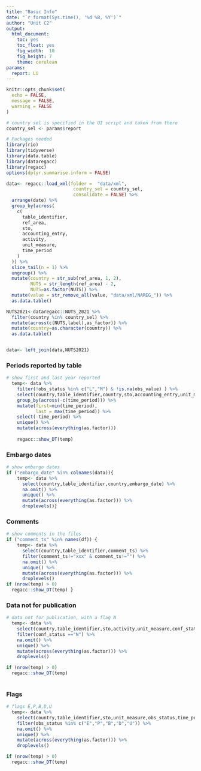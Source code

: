 ```yaml
---
title: "Basic Info"
date: "`r format(Sys.time(), '%d %B, %Y')`"
author: "Unit C2"
output:
  html_document: 
    toc: yes
    toc_float: yes
    fig_width:  10
    fig_height: 7
    theme: cerulean
params:
  report: LU
---
```


```r
knitr::opts_chunk$set(
  echo = FALSE,
  message = FALSE,
  warning = FALSE
)
```

```r
# country sel is specified in the UI script and taken from there
country_sel <- params$report
```

```r
# Packages needed
library(rio)
library(tidyverse)
library(data.table)
library(dataregacc)
library(regacc)
options(dplyr.summarise.inform = FALSE)
```

```r
data<- regacc::load_xml(folder =  "data/xml",
                         country_sel = country_sel,
                         consolidate = FALSE) %>%
  arrange(date) %>%
  group_by(across(
    c(
      table_identifier,
      ref_area,
      sto,
      accounting_entry,
      activity,
      unit_measure,
      time_period
    )
  )) %>%
  slice_tail(n = 1) %>%
  ungroup() %>%
  mutate(country = str_sub(ref_area, 1, 2),
         NUTS = str_length(ref_area) - 2,
         NUTS=as.factor(NUTS)) %>%
  mutate(value = str_remove_all(value, "data/xml/NAREG_")) %>% 
  as.data.table()

NUTS2021<-dataregacc::NUTS_2021 %>% 
  filter(country %in% country_sel) %>% 
  mutate(across(c(NUTS,label),as_factor)) %>% 
  mutate(country=as.character(country)) %>% 
  as.data.table()


data<- left_join(data,NUTS2021)
```

### Periods reported by table

```r
# show first and last year reported
  temp<- data %>% 
    filter(!obs_status %in% c("L","M") & !is.na(obs_value) ) %>% 
    select(country,table_identifier,country,sto,accounting_entry,unit_measure, time_period) %>% 
    group_by(across(-c(time_period))) %>% 
    mutate(first=min(time_period),
           last = max(time_period)) %>% 
    select(-time_period) %>% 
    unique() %>% 
    mutate(across(everything(as.factor)))
	
	regacc::show_DT(temp)
```

### Embargo dates

```r
# show embargo dates
if ("embargo_date" %in% colnames(data)){
    temp<- data %>% 
      select(country,table_identifier,country,embargo_date) %>% 
      na.omit() %>% 
      unique() %>% 
      mutate(across(everything(as.factor))) %>% 
      droplevels()}

```

### Comments

```r
# show comments in the files
if ("comment_ts" %in% names(df)) {
    temp<- data %>% 
      select(country,table_identifier,comment_ts) %>% 
      filter(comment_ts!="xxx" & comment_ts!="") %>% 
      na.omit() %>% 
      unique() %>% 
      mutate(across(everything(as.factor))) %>% 
      droplevels()
if (nrow(temp) > 0)
  regacc::show_DT(temp) }
```

### Data not for publication

```r
# data not for publication, with a flag N
  temp<- data %>% 
    select(country,table_identifier,sto,activity,unit_measure,conf_status) %>% 
    filter(conf_status =="N") %>% 
    na.omit() %>% 
    unique() %>% 
    mutate(across(everything(as.factor))) %>% 
    droplevels() 

if (nrow(temp) > 0)
  regacc::show_DT(temp) 
 
```

### Flags

```r
# flags E,P,B,D,U
  temp<- data %>% 
    select(country,table_identifier,sto,unit_measure,obs_status,time_period) %>% 
    filter(obs_status %in% c("E","P","B","D","U")) %>% 
    na.omit() %>% 
    unique() %>% 
    mutate(across(everything(as.factor))) %>% 
    droplevels()

if (nrow(temp) > 0)
  regacc::show_DT(temp) 
```

